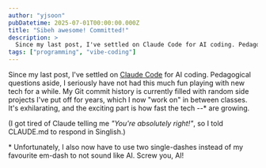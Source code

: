 ```yaml
---
author: "yjsoon"
pubDatetime: 2025-07-01T00:00:00.000Z
title: "Sibeh awesome! Committed!"
description: >
  Since my last post, I've settled on Claude Code for AI coding. Pedagogical questions aside, I seriously have not had this much fun playing with new te...
tags: ["programming", "vibe-coding"]
---
```




Since my last post, I've settled on [Claude Code](https://www.anthropic.com/claude-code) for AI coding. Pedagogical questions aside, I seriously have not had this much fun playing with new tech for a while. My Git commit history is currently filled with random side projects I've put off for years, which I now "work on" in between classes. It's exhilarating, and the exciting part is how fast the tech --\* are growing.

<ImageWithModal src={img1} alt="Screenshot from Claude Code" title="Screenshot" />

(I got tired of Claude telling me _"You're absolutely right!"_, so I told CLAUDE.md to respond in Singlish.)

\* Unfortunately, I also now have to use two single-dashes instead of my favourite em-dash to not sound like AI. Screw you, AI!

